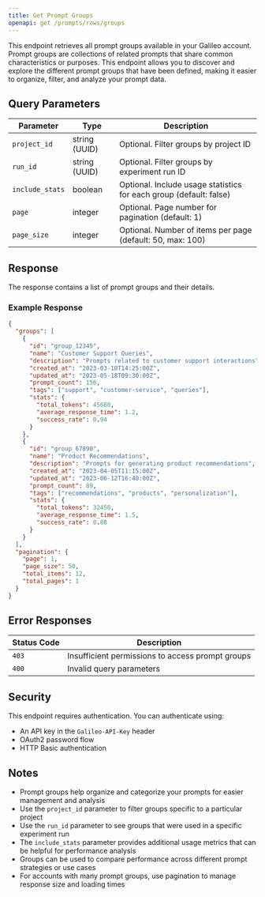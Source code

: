 ```yaml
---
title: Get Prompt Groups
openapi: get /prompts/rows/groups
---
```


This endpoint retrieves all prompt groups available in your Galileo account. Prompt groups are collections of related prompts that share common characteristics or purposes. This endpoint allows you to discover and explore the different prompt groups that have been defined, making it easier to organize, filter, and analyze your prompt data.

## Query Parameters

| Parameter | Type | Description |
| --------- | ---- | ----------- |
| `project_id` | string (UUID) | Optional. Filter groups by project ID |
| `run_id` | string (UUID) | Optional. Filter groups by experiment run ID |
| `include_stats` | boolean | Optional. Include usage statistics for each group (default: false) |
| `page` | integer | Optional. Page number for pagination (default: 1) |
| `page_size` | integer | Optional. Number of items per page (default: 50, max: 100) |

## Response

The response contains a list of prompt groups and their details.

### Example Response

```json
{
  "groups": [
    {
      "id": "group_12345",
      "name": "Customer Support Queries",
      "description": "Prompts related to customer support interactions",
      "created_at": "2023-03-10T14:25:00Z",
      "updated_at": "2023-05-18T09:30:00Z",
      "prompt_count": 156,
      "tags": ["support", "customer-service", "queries"],
      "stats": {
        "total_tokens": 45680,
        "average_response_time": 1.2,
        "success_rate": 0.94
      }
    },
    {
      "id": "group_67890",
      "name": "Product Recommendations",
      "description": "Prompts for generating product recommendations",
      "created_at": "2023-04-05T11:15:00Z",
      "updated_at": "2023-06-12T16:40:00Z",
      "prompt_count": 89,
      "tags": ["recommendations", "products", "personalization"],
      "stats": {
        "total_tokens": 32450,
        "average_response_time": 1.5,
        "success_rate": 0.88
      }
    }
  ],
  "pagination": {
    "page": 1,
    "page_size": 50,
    "total_items": 12,
    "total_pages": 1
  }
}
```

## Error Responses

| Status Code | Description |
| ----------- | ----------- |
| `403` | Insufficient permissions to access prompt groups |
| `400` | Invalid query parameters |

## Security

This endpoint requires authentication. You can authenticate using:

- An API key in the `Galileo-API-Key` header
- OAuth2 password flow
- HTTP Basic authentication

## Notes

- Prompt groups help organize and categorize your prompts for easier management and analysis
- Use the `project_id` parameter to filter groups specific to a particular project
- Use the `run_id` parameter to see groups that were used in a specific experiment run
- The `include_stats` parameter provides additional usage metrics that can be helpful for performance analysis
- Groups can be used to compare performance across different prompt strategies or use cases
- For accounts with many prompt groups, use pagination to manage response size and loading times